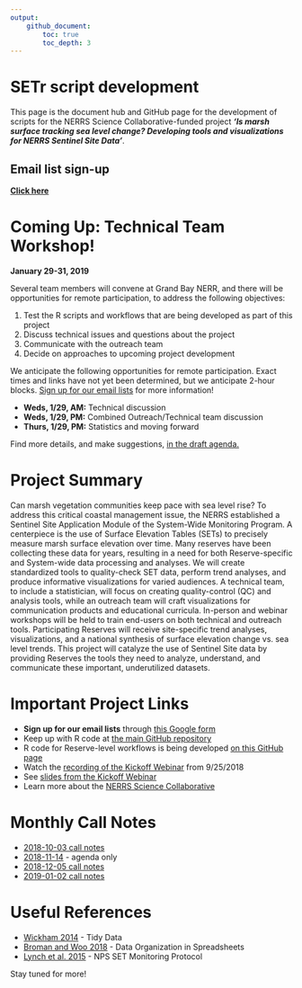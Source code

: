 ```yaml
---
output: 
    github_document:
        toc: true
        toc_depth: 3
---
```


# SETr script development  

This page is the document hub and GitHub page for the development of scripts for the NERRS Science Collaborative-funded project *__'Is marsh surface tracking sea level change? Developing tools and visualizations for NERRS Sentinel Site Data'__*.

## Email list sign-up  

**[Click here](https://goo.gl/forms/CLWmBm2cexEhEhZt1)**  

# Coming Up: Technical Team Workshop!  

__January 29-31, 2019__  

Several team members will convene at Grand Bay NERR, and there will be opportunities for remote participation, to address the following objectives:  

1.  Test the R scripts and workflows that are being developed as part of this project  
2.  Discuss technical issues and questions about the project  
3.  Communicate with the outreach team  
4.  Decide on approaches to upcoming project development  

We anticipate the following opportunities for remote participation. Exact times and links have not yet been determined, but we anticipate 2-hour blocks. [Sign up for our email lists](https://goo.gl/forms/CLWmBm2cexEhEhZt1) for more information!  

+  __Weds, 1/29, AM:__ Technical discussion  
+  __Weds, 1/29, PM:__ Combined Outreach/Technical team discussion  
+  __Thurs, 1/29, PM:__ Statistics and moving forward  

Find more details, and make suggestions, [in the draft agenda.](https://docs.google.com/document/d/1lcsTvVeP1RDMwqp-bC2AYn-m0cafbsSw1_9W21VDnLs/edit?usp=sharing)

# Project Summary  

Can marsh vegetation communities keep pace with sea level rise? To address this critical coastal management issue, the NERRS established a Sentinel Site Application Module of the System-Wide Monitoring Program. A centerpiece is the use of Surface Elevation Tables (SETs) to precisely measure marsh surface elevation over time. Many reserves have been collecting these data for years, resulting in a need for both Reserve-specific and System-wide data processing and analyses. We will create standardized tools to quality-check SET data, perform trend analyses, and produce informative visualizations for varied audiences. A technical team, to include a statistician, will focus on creating quality-control (QC) and analysis tools, while an outreach team will craft visualizations for communication products and educational curricula. In-person and webinar workshops will be held to train end-users on both technical and outreach tools. Participating Reserves will receive site-specific trend analyses, visualizations, and a national synthesis of surface elevation change vs. sea level trends. This project will catalyze the use of Sentinel Site data by providing Reserves the tools they need to analyze, understand, and communicate these important, underutilized datasets.  


# Important Project Links  

+  __Sign up for our email lists__ through [this Google form](https://goo.gl/forms/CLWmBm2cexEhEhZt1)  
+  Keep up with R code at [the main GitHub repository](https://github.com/swmpkim/SETr_script_development)  
+  R code for Reserve-level workflows is being developed [on this GitHub page](https://github.com/swmpkim/SETr_Reserve_Template)
+  Watch the [recording of the Kickoff Webinar](https://youtu.be/Gc7YedK1Ek0) from 9/25/2018  
+  See [slides from the Kickoff Webinar](https://drive.google.com/file/d/1LIT80g_CfRJH2dKXbORHGesQy1uNUJP7/view?usp=sharing)  
+  Learn more about the [NERRS Science Collaborative](http://graham.umich.edu/water/nerrs)

# Monthly Call Notes  

+  [2018-10-03 call notes](https://drive.google.com/file/d/1zY7R2lVdmK55RjfMdRA9T9demga-JQ9G/view?usp=sharing)  
+  [2018-11-14](https://docs.google.com/document/d/1VeeC3II5p5dBNeFu-5YOTQ4BTEOp6vOk3iMdIGL_czY/edit?usp=sharing) - agenda only  
+  [2018-12-05 call notes](https://docs.google.com/document/d/1aPa10OZSupNXOZ5Lqvnm3WFn-ml-m6pxmbO_635APHo/edit?usp=sharing)  
+  [2019-01-02 call notes](https://docs.google.com/document/d/1FBiCwsmRTZBzv2r5Jivejd9CDH5PMTl9Nl6L2YTNs3Y/edit?usp=sharing)

# Useful References  

+  [Wickham 2014](https://www.jstatsoft.org/article/view/v059i10) - Tidy Data  
+  [Broman and Woo 2018](https://www.tandfonline.com/doi/abs/10.1080/00031305.2017.1375989) - Data Organization in Spreadsheets  
+  [Lynch et al. 2015](https://irma.nps.gov/DataStore/Reference/Profile/2225005) - NPS SET Monitoring Protocol 


Stay tuned for more!